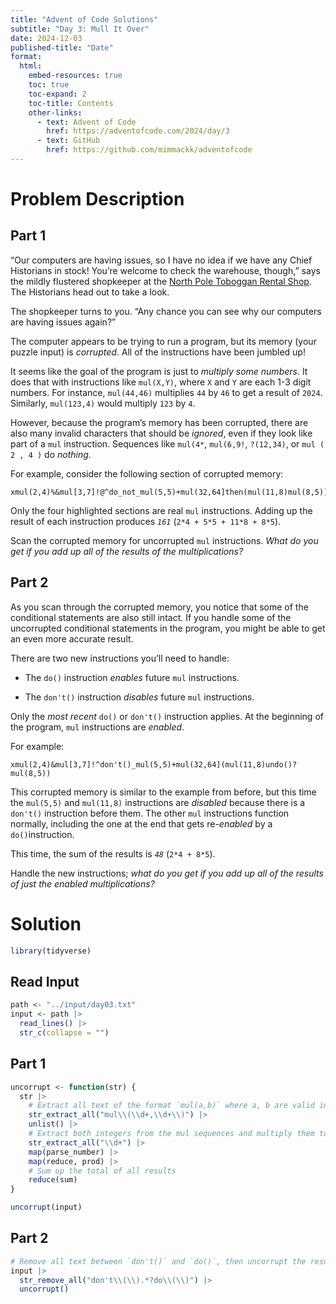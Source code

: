 ```yaml
---
title: "Advent of Code Solutions"
subtitle: "Day 3: Mull It Over"
date: 2024-12-03
published-title: "Date"
format: 
  html:
    embed-resources: true
    toc: true
    toc-expand: 2
    toc-title: Contents
    other-links:
      - text: Advent of Code
        href: https://adventofcode.com/2024/day/3
      - text: GitHub
        href: https://github.com/mimmackk/adventofcode
---
```


# Problem Description

## Part 1

"Our computers are having issues, so I have no idea if we have any Chief Historians in stock! You're welcome to check the warehouse, though," says the mildly flustered shopkeeper at the [North Pole Toboggan Rental Shop](https://adventofcode.com/2020/day/2). The Historians head out to take a look.

The shopkeeper turns to you. "Any chance you can see why our computers are having issues again?"

The computer appears to be trying to run a program, but its memory (your puzzle input) is *corrupted*. All of the instructions have been jumbled up!

It seems like the goal of the program is just to *multiply some numbers*. It does that with instructions like `mul(X,Y)`, where `X` and `Y` are each 1-3 digit numbers. For instance, `mul(44,46)` multiplies `44` by `46` to get a result of `2024`. Similarly, `mul(123,4)` would multiply `123` by `4`.

However, because the program's memory has been corrupted, there are also many invalid characters that should be *ignored*, even if they look like part of a `mul` instruction. Sequences like `mul(4*`, `mul(6,9!`, `?(12,34)`, or `mul ( 2 , 4 )` do *nothing*.

For example, consider the following section of corrupted memory:

```         
xmul(2,4)%&mul[3,7]!@^do_not_mul(5,5)+mul(32,64]then(mul(11,8)mul(8,5))
```

Only the four highlighted sections are real `mul` instructions. Adding up the result of each instruction produces *`161`* (`2*4 + 5*5 + 11*8 + 8*5`).

Scan the corrupted memory for uncorrupted `mul` instructions. *What do you get if you add up all of the results of the multiplications?*

## Part 2

As you scan through the corrupted memory, you notice that some of the conditional statements are also still intact. If you handle some of the uncorrupted conditional statements in the program, you might be able to get an even more accurate result.

There are two new instructions you'll need to handle:

-   The `do()` instruction *enables* future `mul` instructions.

-   The `don't()` instruction *disables* future `mul` instructions.

Only the *most recent* `do()` or `don't()` instruction applies. At the beginning of the program, `mul` instructions are *enabled*.

For example:

```         
xmul(2,4)&mul[3,7]!^don't()_mul(5,5)+mul(32,64](mul(11,8)undo()?mul(8,5))
```

This corrupted memory is similar to the example from before, but this time the `mul(5,5)` and `mul(11,8)` instructions are *disabled* because there is a `don't()` instruction before them. The other `mul` instructions function normally, including the one at the end that gets re-*enabled* by a `do()`instruction.

This time, the sum of the results is *`48`* (`2*4 + 8*5`).

Handle the new instructions; *what do you get if you add up all of the results of just the enabled multiplications?*

# Solution

```r
library(tidyverse)
```

## Read Input

```r
path <- "../input/day03.txt"
input <- path |> 
  read_lines() |> 
  str_c(collapse = "")
```

## Part 1

```r
uncorrupt <- function(str) {
  str |> 
    # Extract all text of the format `mul(a,b)` where a, b are valid integers
    str_extract_all("mul\\(\\d+,\\d+\\)") |> 
    unlist() |> 
    # Extract both integers from the mul sequences and multiply them together
    str_extract_all("\\d+") |> 
    map(parse_number) |> 
    map(reduce, prod) |> 
    # Sum up the total of all results
    reduce(sum)
}

uncorrupt(input)
```

## Part 2

```r
# Remove all text between `don't()` and `do()`, then uncorrupt the result
input |> 
  str_remove_all("don't\\(\\).*?do\\(\\)") |>   
  uncorrupt()
```
